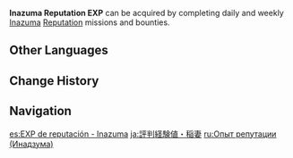 {{Item Infobox
|id           = 000314
|type         = Experience
|group        = Reputation EXP
|image        = Item Inazuma Reputation EXP.png
|quality      = 3
|description  = Increases your Reputation Lv. (Inazuma)
|source1      = Completing missions/bounties from Inazuma [[Reputation]] system.
}}

'''Inazuma Reputation EXP''' can be acquired by completing daily and weekly [[Inazuma]] [[Reputation]] missions and bounties.

==Other Languages==
{{Other Languages
|en      = Inazuma Reputation EXP
|zhs     = 声望经验・稻妻
|zhs_rm  = Shēngwàng Jīngyàn ・ Dàoqī
|zht     = 聲望經驗・稻妻
|zht_rm  = Shēngwàng Jīngyàn ・ Dàoqī
|zh_tl   = Reputation Experience ・ Inazuma
|ja      = 評判経験値・稲妻
|ja_rm   = Hyouban Keikenchi - Inazuma
|ja_tl   = Reputation Experience - Inazuma
|ko      = 평판 경험치・이나즈마
|ko_rm   = Pyeongpan Gyeongheomchi - Inajeuma
|ko_tl   = Reputation Experience Point - Inazuma
|es      = EXP de reputación - Inazuma
|es_tl   = Reputation EXP - Inazuma
|fr      = EXP de réputation d'Inazuma
|fr_tl   = Inazuma Reputation EXP
|ru      = Опыт репутации (Инадзума)
|ru_tl   = Reputation Experience (Inazuma)
|th      = EXP ชื่อเสียงประจำเมือง Inazuma
|th_rm   = EXP Chuesiang Pracham Mueang Inazuma
|th_tl   = Inazuma City Reputation EXP
|vi      = EXP Danh Vọng - Inazuma
|vi_tl   = Reputation EXP - Inazuma
|de      = Ansehenserfahrung für Inazuma
|de_tl   = Reputation Experience for Inazuma
|id      = EXP Reputasi Inazuma
|id_tl   = Inazuma Reputation EXP
|pt      = EXP de Reputação de Inazuma
|pt_tl   = 
|tr      = Inazuma İtibarı TP
|tr_tl   = 
|it      = ESP reputazione a Inazuma
|it_tl   = Reputation EXP in Inazuma
}}

==Change History==
{{Change History|2.0}}

==Navigation==
{{EXP Navbox|EXP Types}}

[[es:EXP de reputación - Inazuma]]
[[ja:評判経験値・稲妻]]
[[ru:Опыт репутации (Инадзума)]]